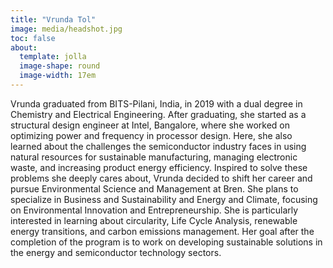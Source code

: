 ```yaml
---
title: "Vrunda Tol"
image: media/headshot.jpg
toc: false
about: 
  template: jolla
  image-shape: round
  image-width: 17em
---
```


Vrunda graduated from BITS-Pilani, India, in 2019 with a dual degree in Chemistry and Electrical Engineering. After graduating, she started as a structural design engineer at Intel, Bangalore, where she worked on optimizing power and frequency in processor design. Here, she also learned about the challenges the semiconductor industry faces in using natural resources for sustainable manufacturing, managing electronic waste, and increasing product energy efficiency. Inspired to solve these problems she deeply cares about, Vrunda decided to shift her career and pursue Environmental Science and Management at Bren. She plans to specialize in Business and Sustainability and Energy and Climate, focusing on Environmental Innovation and Entrepreneurship. She is particularly interested in learning about circularity, Life Cycle Analysis, renewable energy transitions, and carbon emissions management. Her goal after the completion of the program is to work on developing sustainable solutions in the energy and semiconductor technology sectors.
